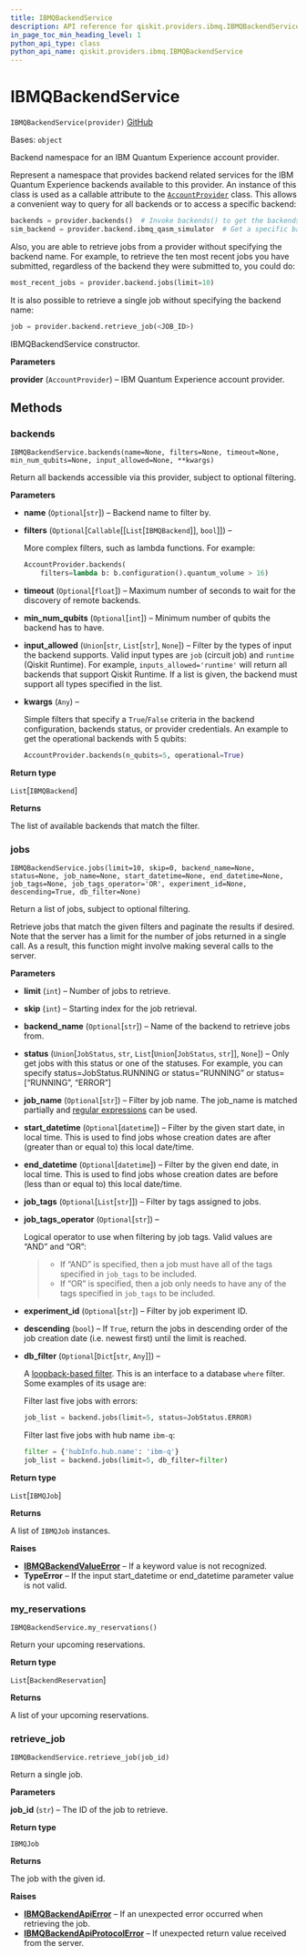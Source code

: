 ```yaml
---
title: IBMQBackendService
description: API reference for qiskit.providers.ibmq.IBMQBackendService
in_page_toc_min_heading_level: 1
python_api_type: class
python_api_name: qiskit.providers.ibmq.IBMQBackendService
---
```


# IBMQBackendService

<span id="qiskit.providers.ibmq.IBMQBackendService" />

`IBMQBackendService(provider)` [GitHub](https://github.com/qiskit/qiskit-ibmq-provider/tree/stable/0.17/qiskit/providers/ibmq/ibmqbackendservice.py "view source code")

Bases: `object`

Backend namespace for an IBM Quantum Experience account provider.

Represent a namespace that provides backend related services for the IBM Quantum Experience backends available to this provider. An instance of this class is used as a callable attribute to the [`AccountProvider`](qiskit.providers.ibmq.AccountProvider "qiskit.providers.ibmq.AccountProvider") class. This allows a convenient way to query for all backends or to access a specific backend:

```python
backends = provider.backends()  # Invoke backends() to get the backends.
sim_backend = provider.backend.ibmq_qasm_simulator  # Get a specific backend instance.
```

Also, you are able to retrieve jobs from a provider without specifying the backend name. For example, to retrieve the ten most recent jobs you have submitted, regardless of the backend they were submitted to, you could do:

```python
most_recent_jobs = provider.backend.jobs(limit=10)
```

It is also possible to retrieve a single job without specifying the backend name:

```python
job = provider.backend.retrieve_job(<JOB_ID>)
```

IBMQBackendService constructor.

**Parameters**

**provider** (`AccountProvider`) – IBM Quantum Experience account provider.

## Methods

### backends

<span id="qiskit.providers.ibmq.IBMQBackendService.backends" />

`IBMQBackendService.backends(name=None, filters=None, timeout=None, min_num_qubits=None, input_allowed=None, **kwargs)`

Return all backends accessible via this provider, subject to optional filtering.

**Parameters**

*   **name** (`Optional`\[`str`]) – Backend name to filter by.

*   **filters** (`Optional`\[`Callable`\[\[`List`\[`IBMQBackend`]], `bool`]]) –

    More complex filters, such as lambda functions. For example:

    ```python
    AccountProvider.backends(
        filters=lambda b: b.configuration().quantum_volume > 16)
    ```

*   **timeout** (`Optional`\[`float`]) – Maximum number of seconds to wait for the discovery of remote backends.

*   **min\_num\_qubits** (`Optional`\[`int`]) – Minimum number of qubits the backend has to have.

*   **input\_allowed** (`Union`\[`str`, `List`\[`str`], `None`]) – Filter by the types of input the backend supports. Valid input types are `job` (circuit job) and `runtime` (Qiskit Runtime). For example, `inputs_allowed='runtime'` will return all backends that support Qiskit Runtime. If a list is given, the backend must support all types specified in the list.

*   **kwargs** (`Any`) –

    Simple filters that specify a `True`/`False` criteria in the backend configuration, backends status, or provider credentials. An example to get the operational backends with 5 qubits:

    ```python
    AccountProvider.backends(n_qubits=5, operational=True)
    ```

**Return type**

`List`\[`IBMQBackend`]

**Returns**

The list of available backends that match the filter.

### jobs

<span id="qiskit.providers.ibmq.IBMQBackendService.jobs" />

`IBMQBackendService.jobs(limit=10, skip=0, backend_name=None, status=None, job_name=None, start_datetime=None, end_datetime=None, job_tags=None, job_tags_operator='OR', experiment_id=None, descending=True, db_filter=None)`

Return a list of jobs, subject to optional filtering.

Retrieve jobs that match the given filters and paginate the results if desired. Note that the server has a limit for the number of jobs returned in a single call. As a result, this function might involve making several calls to the server.

**Parameters**

*   **limit** (`int`) – Number of jobs to retrieve.

*   **skip** (`int`) – Starting index for the job retrieval.

*   **backend\_name** (`Optional`\[`str`]) – Name of the backend to retrieve jobs from.

*   **status** (`Union`\[`JobStatus`, `str`, `List`\[`Union`\[`JobStatus`, `str`]], `None`]) – Only get jobs with this status or one of the statuses. For example, you can specify status=JobStatus.RUNNING or status=”RUNNING” or status=\[“RUNNING”, “ERROR”]

*   **job\_name** (`Optional`\[`str`]) – Filter by job name. The job\_name is matched partially and [regular expressions](https://developer.mozilla.org/en-US/docs/Web/JavaScript/Guide/Regular_Expressions) can be used.

*   **start\_datetime** (`Optional`\[`datetime`]) – Filter by the given start date, in local time. This is used to find jobs whose creation dates are after (greater than or equal to) this local date/time.

*   **end\_datetime** (`Optional`\[`datetime`]) – Filter by the given end date, in local time. This is used to find jobs whose creation dates are before (less than or equal to) this local date/time.

*   **job\_tags** (`Optional`\[`List`\[`str`]]) – Filter by tags assigned to jobs.

*   **job\_tags\_operator** (`Optional`\[`str`]) –

    Logical operator to use when filtering by job tags. Valid values are “AND” and “OR”:

    > *   If “AND” is specified, then a job must have all of the tags specified in `job_tags` to be included.
    > *   If “OR” is specified, then a job only needs to have any of the tags specified in `job_tags` to be included.

*   **experiment\_id** (`Optional`\[`str`]) – Filter by job experiment ID.

*   **descending** (`bool`) – If `True`, return the jobs in descending order of the job creation date (i.e. newest first) until the limit is reached.

*   **db\_filter** (`Optional`\[`Dict`\[`str`, `Any`]]) –

    A [loopback-based filter](https://loopback.io/doc/en/lb2/Querying-data.html). This is an interface to a database `where` filter. Some examples of its usage are:

    Filter last five jobs with errors:

    ```python
    job_list = backend.jobs(limit=5, status=JobStatus.ERROR)
    ```

    Filter last five jobs with hub name `ibm-q`:

    ```python
    filter = {'hubInfo.hub.name': 'ibm-q'}
    job_list = backend.jobs(limit=5, db_filter=filter)
    ```

**Return type**

`List`\[`IBMQJob`]

**Returns**

A list of `IBMQJob` instances.

**Raises**

*   [**IBMQBackendValueError**](qiskit.providers.ibmq.IBMQBackendValueError "qiskit.providers.ibmq.IBMQBackendValueError") – If a keyword value is not recognized.
*   **TypeError** – If the input start\_datetime or end\_datetime parameter value is not valid.

### my\_reservations

<span id="qiskit.providers.ibmq.IBMQBackendService.my_reservations" />

`IBMQBackendService.my_reservations()`

Return your upcoming reservations.

**Return type**

`List`\[`BackendReservation`]

**Returns**

A list of your upcoming reservations.

### retrieve\_job

<span id="qiskit.providers.ibmq.IBMQBackendService.retrieve_job" />

`IBMQBackendService.retrieve_job(job_id)`

Return a single job.

**Parameters**

**job\_id** (`str`) – The ID of the job to retrieve.

**Return type**

`IBMQJob`

**Returns**

The job with the given id.

**Raises**

*   [**IBMQBackendApiError**](qiskit.providers.ibmq.IBMQBackendApiError "qiskit.providers.ibmq.IBMQBackendApiError") – If an unexpected error occurred when retrieving the job.
*   [**IBMQBackendApiProtocolError**](qiskit.providers.ibmq.IBMQBackendApiProtocolError "qiskit.providers.ibmq.IBMQBackendApiProtocolError") – If unexpected return value received from the server.

